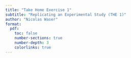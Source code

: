 ```yaml
---
title: "Take Home Exercise 1"
subtitle: "Replicating an Experimental Study (THE 1)"
author: "Nicolas Waser"
format:
  pdf:
    toc: false
    number-sections: true
    number-depth: 3
    colorlinks: true
---
```

